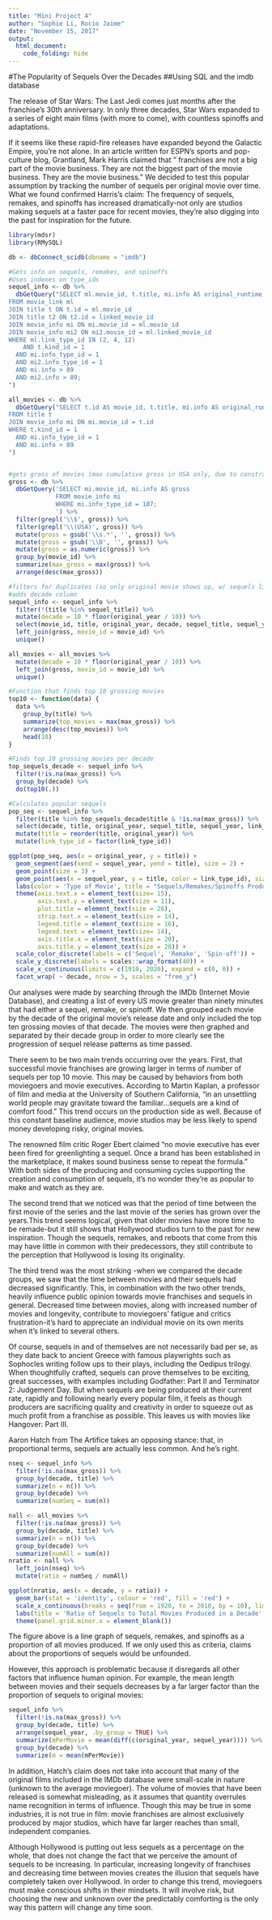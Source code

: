 ```yaml
---
title: "Mini Project 4"
author: "Sophie Li, Rocio Jaime"
date: "November 15, 2017"
output: 
  html_document:
    code_folding: hide
---
```

#The Popularity of Sequels Over the Decades
##Using SQL and the imdb database

The release of Star Wars: The Last Jedi comes just months after the franchise's 30th anniversary. In only three decades, Star Wars expanded to a series of eight main films (with more to come), with countless spinoffs and adaptations.

If it seems like these rapid-fire releases have expanded beyond the Galactic Empire, you're not alone. In an article written for ESPN's sports and pop-culture blog, Grantland, Mark Harris claimed that " franchises are not a big part of the movie business. They are not the biggest part of the movie business. They are the movie business."
We decided to test this popular assumption by tracking the number of sequels per original movie over time. What we found confirmed Harris's claim: The frequency of sequels, remakes, and spinoffs has increased dramatically-not only are studios making sequels at a faster pace for recent movies, they're also digging into the past for inspiration for the future.
```r
library(mdsr)
library(RMySQL)

db <- dbConnect_scidb(dbname = "imdb")

#Gets info on sequels, remakes, and spinoffs
#Uses indexes on type_ids
sequel_info <- db %>%
  dbGetQuery("SELECT ml.movie_id, t.title, mi.info AS original_runtime, ml.linked_movie_id AS sequel_id, t2.title AS sequel_title, mi2.info AS sequel_runtime, ml.link_type_id, t.production_year AS original_year, t2.production_year AS sequel_year
FROM movie_link ml
JOIN title t ON t.id = ml.movie_id
JOIN title t2 ON t2.id = linked_movie_id
JOIN movie_info mi ON mi.movie_id = ml.movie_id
JOIN movie_info mi2 ON mi2.movie_id = ml.linked_movie_id
WHERE ml.link_type_id IN (2, 4, 12)
	AND t.kind_id = 1
  AND mi.info_type_id = 1 
  AND mi2.info_type_id = 1
  AND mi.info > 89
  AND mi2.info > 89;
")

all_movies <- db %>%
  dbGetQuery("SELECT t.id AS movie_id, t.title, mi.info AS original_runtime, t.production_year AS original_year
FROM title t
JOIN movie_info mi ON mi.movie_id = t.id
WHERE t.kind_id = 1
  AND mi.info_type_id = 1 
  AND mi.info > 89
")


#gets gross of movies (max cumulative gross in USA only, due to constraints w/ format of data)
gross <- db %>% 
  dbGetQuery('SELECT mi.movie_id, mi.info AS gross
             FROM movie_info mi
             WHERE mi.info_type_id = 107;
             ') %>% 
  filter(grepl('\\$', gross)) %>% 
  filter(grepl('\\(USA)', gross)) %>% 
  mutate(gross = gsub('\\s.*', '', gross)) %>%
  mutate(gross = gsub('\\D', '', gross)) %>%
  mutate(gross = as.numeric(gross)) %>%
  group_by(movie_id) %>% 
  summarize(max_gross = max(gross)) %>% 
  arrange(desc(max_gross))

#filters for duplicates (so only original movie shows up, w/ sequels linking to it)
#adds decade column
sequel_info <- sequel_info %>% 
  filter(!(title %in% sequel_title)) %>% 
  mutate(decade = 10 * floor(original_year / 10)) %>% 
  select(movie_id, title, original_year, decade, sequel_title, sequel_year, link_type_id) %>%
  left_join(gross, movie_id = movie_id) %>% 
  unique()

all_movies <- all_movies %>% 
  mutate(decade = 10 * floor(original_year / 10)) %>% 
  left_join(gross, movie_id = movie_id) %>% 
  unique()

#Function that finds top 10 grossing movies
top10 <- function(data) {
  data %>%
    group_by(title) %>%
    summarize(top_movies = max(max_gross)) %>%
    arrange(desc(top_movies)) %>%
    head(10)
}

#Finds top 10 grossing movies per decade
top_sequels_decade <- sequel_info %>% 
  filter(!is.na(max_gross)) %>% 
  group_by(decade) %>%
  do(top10(.))

#Calculates popular sequels
pop_seq <- sequel_info %>% 
  filter(title %in% top_sequels_decade$title & !is.na(max_gross)) %>% 
  select(decade, title, original_year, sequel_title, sequel_year, link_type_id) %>% 
  mutate(title = reorder(title, original_year)) %>% 
  mutate(link_type_id = factor(link_type_id))

ggplot(pop_seq, aes(x = original_year, y = title)) +
  geom_segment(aes(xend = sequel_year, yend = title), size = 2) +
  geom_point(size = 3) +
  geom_point(aes(x = sequel_year, y = title, color = link_type_id), size = 3) +
  labs(color = 'Type of Movie', title = "Sequels/Remakes/Spinoffs Produced by Decade", x = "Release Year of Original Movie", y = "Movie Title") +
  theme(axis.text.x = element_text(size= 15),
        axis.text.y = element_text(size = 11),
        plot.title = element_text(size = 28),
        strip.text.x = element_text(size = 14),
        legend.title = element_text(size = 16),
        legend.text = element_text(size= 14),
        axis.title.x = element_text(size = 20),
        axis.title.y = element_text(size = 20)) +
  scale_color_discrete(labels = c('Sequel', 'Remake', 'Spin-off')) +
  scale_y_discrete(labels = scales::wrap_format(40)) +
  scale_x_continuous(limits = c(1910, 2020), expand = c(0, 0)) +
  facet_wrap( ~ decade, nrow = 5, scales = "free_y") 
```
Our analyses were made by searching through the IMDb (Internet Movie Database), and creating a list of every US movie greater than ninety minutes that had either a sequel, remake, or spinoff. We then grouped each movie by the decade of the original movie's release date and only included the top ten grossing movies of that decade. The movies were then graphed and separated by their decade group in order to more clearly see the progression of sequel release patterns as time passed.

There seem to be two main trends occurring over the years. First, that successful movie franchises are growing larger in terms of number of sequels per top 10 movie. This may be caused by behaviors from both moviegoers and movie executives. According to Martin Kaplan, a professor of film and media at the University of Southern California, "in an unsettling world people may gravitate toward the familiar...sequels are a kind of comfort food."
This trend occurs on the production side as well.  Because of this constant baseline audience, movie studios may be less likely to spend money developing risky, original movies.

The renowned film critic Roger Ebert claimed "no movie executive has ever been fired for greenlighting a sequel. Once a brand has been established in the marketplace, it makes sound business sense to repeat the formula." With both sides of the producing and consuming cycles supporting the creation and consumption of sequels, it's no wonder they're as popular to make and watch as they are.
  
The second trend that we noticed was that the period of time between the first movie of the series and the last movie of the series has grown over the years.This trend seems logical, given that older movies have more time to be remade-but it still shows that Hollywood studios turn to the past for new inspiration. Though the sequels, remakes, and reboots that come from this may have little in common with their predecessors, they still contribute to the perception that Hollywood is losing its originality.

The third trend was the most striking -when we compared the decade groups, we saw that the time between movies and their sequels had decreased significantly. This, in combination with the two other trends, heavily influence public opinion towards movie franchises and sequels in general. Decreased time between movies, along with increased number of movies and longevity, contribute to moviegoers' fatigue and critics frustration-it's hard to appreciate an individual movie on its own merits when it's linked to several others.

Of course, sequels in and of themselves are not necessarily bad per se, as they date back to ancient Greece with famous playwrights such as Sophocles writing follow ups to their plays, including the Oedipus trilogy. When thoughtfully crafted, sequels can prove themselves to be exciting, great successes, with examples including Godfather: Part II and Terminator 2: Judgement Day. But when sequels are being produced at their current rate, rapidly and following nearly every popular film, it feels as though producers are sacrificing quality and creativity in order to squeeze out as much profit from a franchise as possible. This leaves us with movies like Hangover: Part III.

Aaron Hatch from The Artifice takes an opposing stance: that, in proportional terms, sequels are actually less common. And he's right.
```r
nseq <- sequel_info %>% 
  filter(!is.na(max_gross)) %>% 
  group_by(decade, title) %>% 
  summarize(n = n()) %>% 
  group_by(decade) %>% 
  summarize(numSeq = sum(n))

nall <- all_movies %>% 
  filter(!is.na(max_gross)) %>% 
  group_by(decade, title) %>% 
  summarize(n = n()) %>% 
  group_by(decade) %>% 
  summarize(numAll = sum(n))
nratio <- nall %>% 
  left_join(nseq) %>% 
  mutate(ratio = numSeq / numAll)

ggplot(nratio, aes(x = decade, y = ratio)) +
  geom_bar(stat = 'identity', colour = 'red', fill = 'red') +
  scale_x_continuous(breaks = seq(from = 1920, to = 2010, by = 10), limits = c(1910, 2020)) + 
  labs(title = 'Ratio of Sequels to Total Movies Produced in a Decade', y = 'Ratio', x = 'Decade') +
  theme(panel.grid.minor.x = element_blank())
```

The figure above is a line graph of sequels, remakes, and spinoffs as a proportion of all movies produced. If we only used this as criteria, claims about the proportions of sequels would be unfounded.

However, this approach is problematic because it disregards all other factors that influence human opinion. For example, the mean length between movies and their sequels decreases by a far larger factor than the proportion of sequels to original movies:

```r
sequel_info %>% 
  filter(!is.na(max_gross)) %>% 
  group_by(decade, title) %>% 
  arrange(sequel_year, .by_group = TRUE) %>% 
  summarize(mPerMovie = mean(diff(c(original_year, sequel_year)))) %>% 
  group_by(decade) %>% 
  summarize(m = mean(mPerMovie))
```
In addition, Hatch's claim does not take into account that many of the original films included in the IMDb database were small-scale in nature (unknown to the average moviegoer). The volume of movies that have been released is somewhat misleading, as it assumes that quantity overrules name recognition in terms of influence. Though this may be true in some industries, it is not true in film: movie franchises are almost exclusively produced by major studios, which have far larger reaches than small, independent companies.

	
Although Hollywood is putting out less sequels as a percentage on the whole, that does not change the fact that we perceive the amount of sequels to be increasing. In particular, increasing longevity of franchises and decreasing time between movies creates the illusion that sequels have completely taken over Hollywood. In order to change this trend, moviegoers must make conscious shifts in their mindsets. It will involve risk, but choosing the new and unknown over the predictably comforting is the only way this pattern will change any time soon.